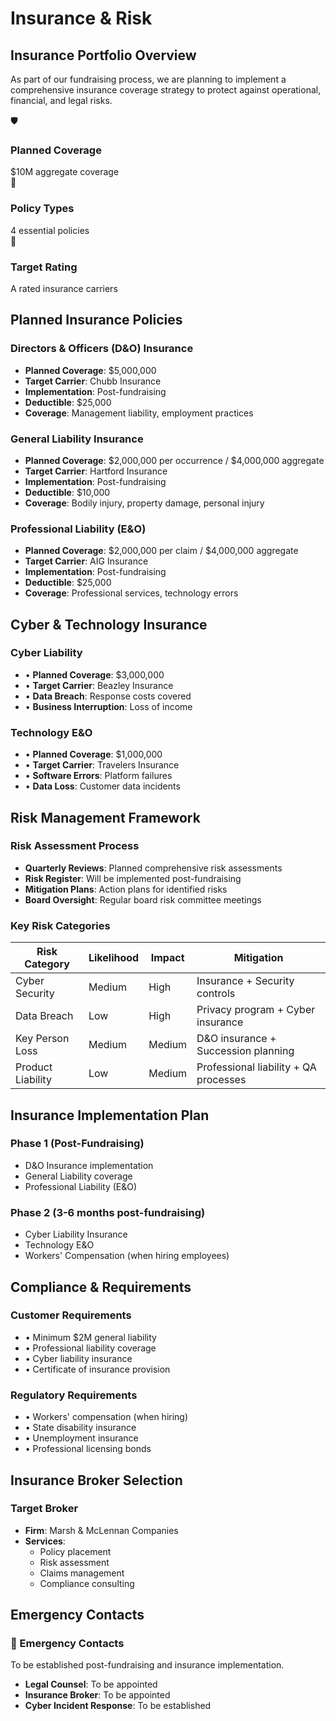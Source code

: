 # Insurance & Risk

## Insurance Portfolio Overview

As part of our fundraising process, we are planning to implement a comprehensive insurance coverage strategy to protect against operational, financial, and legal risks.

<div className="nx-mt-6 nx-grid nx-grid-cols-1 nx-gap-4 md:nx-grid-cols-3">
  <div className="nx-rounded-lg nx-border nx-border-gray-200 nx-p-4 dark:nx-border-gray-800">
    <div className="nx-text-2xl nx-mb-2">🛡️</div>
    <h3 className="nx-font-semibold">Planned Coverage</h3>
    <span className="nx-text-sm nx-text-gray-600 dark:nx-text-gray-400 nx-mt-1">
      $10M aggregate coverage
    </span>
  </div>
  
  <div className="nx-rounded-lg nx-border nx-border-gray-200 nx-p-4 dark:nx-border-gray-800">
    <div className="nx-text-2xl nx-mb-2">💼</div>
    <h3 className="nx-font-semibold">Policy Types</h3>
    <span className="nx-text-sm nx-text-gray-600 dark:nx-text-gray-400 nx-mt-1">
      4 essential policies
    </span>
  </div>
  
  <div className="nx-rounded-lg nx-border nx-border-gray-200 nx-p-4 dark:nx-border-gray-800">
    <div className="nx-text-2xl nx-mb-2">🏢</div>
    <h3 className="nx-font-semibold">Target Rating</h3>
    <p className="nx-text-sm nx-text-gray-600 dark:nx-text-gray-400 nx-mt-1">
      A rated insurance carriers
    </p>
  </div>
</div>

## Planned Insurance Policies

### Directors & Officers (D&O) Insurance
- **Planned Coverage**: $5,000,000
- **Target Carrier**: Chubb Insurance
- **Implementation**: Post-fundraising
- **Deductible**: $25,000
- **Coverage**: Management liability, employment practices

### General Liability Insurance
- **Planned Coverage**: $2,000,000 per occurrence / $4,000,000 aggregate
- **Target Carrier**: Hartford Insurance
- **Implementation**: Post-fundraising
- **Deductible**: $10,000
- **Coverage**: Bodily injury, property damage, personal injury

### Professional Liability (E&O)
- **Planned Coverage**: $2,000,000 per claim / $4,000,000 aggregate
- **Target Carrier**: AIG Insurance
- **Implementation**: Post-fundraising
- **Deductible**: $25,000
- **Coverage**: Professional services, technology errors

## Cyber & Technology Insurance

<div className="nx-mt-8 nx-grid nx-grid-cols-1 nx-gap-4 md:nx-grid-cols-2">
  <div className="nx-rounded-lg nx-border nx-border-gray-200 nx-p-4 dark:nx-border-gray-800">
    <h3 className="nx-font-semibold nx-mb-3">Cyber Liability</h3>
    <ul className="nx-space-y-2 nx-text-sm">
      <li>• <strong>Planned Coverage</strong>: $3,000,000</li>
      <li>• <strong>Target Carrier</strong>: Beazley Insurance</li>
      <li>• <strong>Data Breach</strong>: Response costs covered</li>
      <li>• <strong>Business Interruption</strong>: Loss of income</li>
    </ul>
  </div>
  
  <div className="nx-rounded-lg nx-border nx-border-gray-200 nx-p-4 dark:nx-border-gray-800">
    <h3 className="nx-font-semibold nx-mb-3">Technology E&O</h3>
    <ul className="nx-space-y-2 nx-text-sm">
      <li>• <strong>Planned Coverage</strong>: $1,000,000</li>
      <li>• <strong>Target Carrier</strong>: Travelers Insurance</li>
      <li>• <strong>Software Errors</strong>: Platform failures</li>
      <li>• <strong>Data Loss</strong>: Customer data incidents</li>
    </ul>
  </div>
</div>

## Risk Management Framework

### Risk Assessment Process
- **Quarterly Reviews**: Planned comprehensive risk assessments
- **Risk Register**: Will be implemented post-fundraising
- **Mitigation Plans**: Action plans for identified risks
- **Board Oversight**: Regular board risk committee meetings

### Key Risk Categories
| Risk Category | Likelihood | Impact | Mitigation |
|---------------|------------|--------|------------|
| Cyber Security | Medium | High | Insurance + Security controls |
| Data Breach | Low | High | Privacy program + Cyber insurance |
| Key Person Loss | Medium | Medium | D&O insurance + Succession planning |
| Product Liability | Low | Medium | Professional liability + QA processes |

## Insurance Implementation Plan

### Phase 1 (Post-Fundraising)
- D&O Insurance implementation
- General Liability coverage
- Professional Liability (E&O)

### Phase 2 (3-6 months post-fundraising)
- Cyber Liability Insurance
- Technology E&O
- Workers' Compensation (when hiring employees)

## Compliance & Requirements

<div className="nx-mt-8 nx-grid nx-grid-cols-1 nx-gap-4 md:nx-grid-cols-2">
  <div className="nx-rounded-lg nx-border nx-border-gray-200 nx-p-4 dark:nx-border-gray-800">
    <h3 className="nx-font-semibold nx-mb-3">Customer Requirements</h3>
    <ul className="nx-space-y-2 nx-text-sm">
      <li>• Minimum $2M general liability</li>
      <li>• Professional liability coverage</li>
      <li>• Cyber liability insurance</li>
      <li>• Certificate of insurance provision</li>
    </ul>
  </div>
  
  <div className="nx-rounded-lg nx-border nx-border-gray-200 nx-p-4 dark:nx-border-gray-800">
    <h3 className="nx-font-semibold nx-mb-3">Regulatory Requirements</h3>
    <ul className="nx-space-y-2 nx-text-sm">
      <li>• Workers' compensation (when hiring)</li>
      <li>• State disability insurance</li>
      <li>• Unemployment insurance</li>
      <li>• Professional licensing bonds</li>
    </ul>
  </div>
</div>

## Insurance Broker Selection

### Target Broker
- **Firm**: Marsh & McLennan Companies
- **Services**: 
  - Policy placement
  - Risk assessment
  - Claims management
  - Compliance consulting

## Emergency Contacts

<div className="nx-mt-8 nx-rounded-lg nx-bg-red-50 nx-border nx-border-red-200 nx-p-6 dark:nx-bg-red-900/20 dark:nx-border-red-800">
  <h3 className="nx-text-lg nx-font-semibold nx-mb-2">🚨 Emergency Contacts</h3>
  <p className="nx-text-sm nx-mb-4">To be established post-fundraising and insurance implementation.</p>
  <ul className="nx-text-sm nx-space-y-2 nx-list-disc nx-list-inside">
    <li><strong>Legal Counsel</strong>: To be appointed</li>
    <li><strong>Insurance Broker</strong>: To be appointed</li>
    <li><strong>Cyber Incident Response</strong>: To be established</li>
  </ul>
</div> 